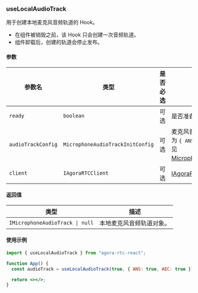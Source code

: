 ### useLocalAudioTrack

用于创建本地麦克风音频轨道的 Hook。

- 在组件被销毁之前，该 Hook 只会创建一次音频轨道。
- 组件卸载后，创建的轨道会停止发布。

#### 参数

| 参数名             | 类型                             | 是否必选 | 描述                                                                                                                                                                                                                                       |
| ------------------ | -------------------------------- | -------- | ------------------------------------------------------------------------------------------------------------------------------------------------------------------------------------------------------------------------------------------ |
| `ready`            | `boolean`                        | 可选     | 是否准备好创建轨道，默认为 `true`。                                                                                                                                                                                                        |
| `audioTrackConfig` | `MicrophoneAudioTrackInitConfig` | 可选     | 麦克风音频轨道的初始化配置，默认为 `{ ANS: true, AEC: true }`。详见 [MicrophoneAudioTrackInitConfig](https://docportal.shengwang.cn/cn/live-streaming-premium-4.x/API%20Reference/web_ng/interfaces/microphoneaudiotrackinitconfig.html)。 |
| `client`           | `IAgoraRTCClient`                | 可选     | [IAgoraRTCClient](https://docportal.shengwang.cn/cn/live-streaming-premium-4.x/API%20Reference/web_ng/interfaces/iagorartcclient.html) 对象。                                                                                              |

#### 返回值

| 类型                                               | 描述                     |
| -------------------------------------------------- | ------------------------ |
| `IMicrophoneAudioTrack `<code>&#124;</code>` null` | 本地麦克风音频轨道对象。 |

#### 使用示例

```jsx
import { useLocalAudioTrack } from "agora-rtc-react";

function App() {
  const audioTrack = useLocalAudioTrack(true, { ANS: true, AEC: true });

  return <></>;
}
```
